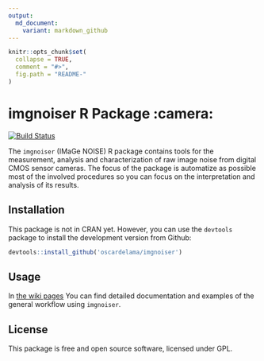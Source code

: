```yaml
---
output:
  md_document:
    variant: markdown_github
---
```


<!-- README.md is generated from README.Rmd. Please edit that file -->

```r
knitr::opts_chunk$set(
  collapse = TRUE,
  comment = "#>",
  fig.path = "README-"
)
```

imgnoiser R Package :camera:
============================

[![Build Status](https://travis-ci.org/oscardelama/imgnoiser.png?branch=master)](https://travis-ci.org/oscardelama/imgnoiser)

The `imgnoiser` (IMaGe NOISE) R package contains tools for the measurement, analysis and characterization of raw image noise from digital CMOS sensor cameras. The focus of the package is automatize as possible most of the involved procedures so you can focus on the interpretation and analysis of its results.

Installation
------------

This package is not in CRAN yet. However, you can use the `devtools` package to install the development version from Github:

```r
devtools::install_github('oscardelama/imgnoiser')
```

Usage
-----
In [the wiki pages](https://github.com/oscardelama/imgnoiser/wiki) You can find detailed documentation and examples of the general workflow using `imgnoiser`.

License
-------

This package is free and open source software, licensed under GPL.
